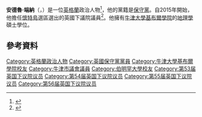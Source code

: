 '''安德魯·端納'''（{{lang-en|Andrew Turner}}，{{bd|1953年|10月24日}}）是一位[[英格蘭|英格蘭]]政治人物<ref name="Conservatives - Andrew Turner">{{cite web|url=http://www.conservatives.com/People/Members_of_Parliament/Turner_Andrew.aspx|title=Members of Parliament – Andrew Turner MP, Isle of Wight|publisher=[[Conservative_Party_(UK)|Conservative Party]]|accessdate=25 May 2009|deadurl=yes|archiveurl=https://web.archive.org/web/20100518120444/http://www.conservatives.com/People/Members_of_Parliament/Turner_Andrew.aspx|archivedate=2010年5月18日}}</ref>，他的黨籍是[[保守黨_(英國)|保守黨]]。自2015年開始，他擔任[[懷特島_(英國國會選區)|懷特島]]選區選出的英國下議院議員<ref name="TWFY - Andrew Turner">{{cite web|url=http://www.theyworkforyou.com/mp/andrew_turner/isle_of_wight|title=Andrew Turner MP for the Isle of Wight|publisher=[[TheyWorkForYou|TheyWorkForYou]]|accessdate=25 May 2009|archiveurl=https://web.archive.org/web/20090608191650/http://www.theyworkforyou.com/mp/andrew_turner/isle_of_wight|archivedate=2009年6月8日|deadurl=no}}</ref>。他擁有[[牛津大學基布爾學院|牛津大學基布爾學院]]的[[地理學|地理學]]碩士學位。
==參考資料==
{{Reflist}}

{{DEFAULTSORT: Turner, Andrew}}
[[Category:英格蘭政治人物|Category:英格蘭政治人物]]
[[Category:英國保守黨黨員|Category:英國保守黨黨員]]
[[Category:牛津大學基布爾學院校友|Category:牛津大學基布爾學院校友]]
[[Category:牛津市議會議員|Category:牛津市議會議員]]
[[Category:伯明罕大學校友|Category:伯明罕大學校友]]
[[Category:第53届英国下议院议员|Category:第53届英国下议院议员]]
[[Category:第54届英国下议院议员|Category:第54届英国下议院议员]]
[[Category:第55届英国下议院议员|Category:第55届英国下议院议员]]
[[Category:第56届英国下议院议员|Category:第56届英国下议院议员]]